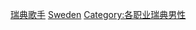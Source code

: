 {{Commonscat|Female vocalists from Sweden}}

{{DEFAULTSORT:Swedish male singers}}
[[Category:瑞典歌手|]]
[[Category:各國男歌手|Sweden]]
[[Category:各职业瑞典男性|Category:各职业瑞典男性]]